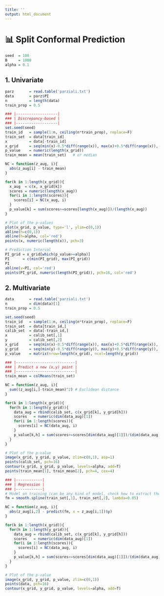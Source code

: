 ```yaml
---
title: ''
output: html_document
---
```


# 📊 **Split Conformal Prediction**

```r
seed  = 100
B     = 1000
alpha = 0.1
```

## **1.** Univariate
```r
parz       = read.table('parziali.txt')
data       = parz$PI
n          = length(data)
train_prop = 0.5

### |-------------------|
### | Discrepancy-based |
### |-------------------|
set.seed(seed)
train_id   = sample(1:n, ceiling(n*train_prop), replace=F)
train_set  = data[train_id]
x          = data[-train_id]
x_grid     = seq(min(x)-0.5*diff(range(x)), max(x)+0.5*diff(range(x)), length.out=100)
p_value    = numeric(length(x_grid))
train_mean = mean(train_set)   # or median

NC = function(z_aug, i){
  abs(z_aug[i] - train_mean)
}

for(k in 1:length(x_grid)){
  x_aug  = c(x, x_grid[k])
  scores = numeric(length(x_aug))
  for(i in 1:length(scores)){
    scores[i] = NC(x_aug, i)
  }
  p_value[k] = sum(scores>=scores[length(x_aug)])/(length(x_aug))
}

# Plot of the p-values
plot(x_grid, p_value, type='l', ylim=c(0,1))
abline(h=c(0,1))
abline(h=alpha, col='red')
points(x, numeric(length(x)), pch=3)

# Prediction Interval
PI_grid = x_grid[which(p_value>=alpha)]
PI      = c(min(PI_grid), max(PI_grid))
PI
abline(v=PI, col='red')
points(PI_grid, numeric(length(PI_grid)), pch=16, col='red')
```

## **2.** Multivariate
```r
data       = read.table('parziali.txt')
n          = dim(data)[1]
train_prop = 0.5

set.seed(seed)
train_id   = sample(1:n, ceiling(n*train_prop), replace=F)
train_set  = data[train_id,]
calib_set  = data[-train_id,]
x          = calib_set[,1]
y          = calib_set[,2]
x_grid     = seq(min(x)-0.5*diff(range(x)), max(x)+0.5*diff(range(x)), length.out=20)
y_grid     = seq(min(y)-0.5*diff(range(y)), max(y)+0.5*diff(range(y)), length.out=20)
p_value    = matrix(nrow=length(x_grid), ncol=length(y_grid))

### |---------------------------|
### | Predict a new (x,y) point |
### |---------------------------|
train_mean = colMeans(train_set)

NC = function(z_aug, i){
  sum((z_aug[i,]-train_mean)^2) # Euclidean distance
}

for(k in 1:length(x_grid)){
  for(h in 1:length(y_grid)){
    data_aug = rbind(calib_set, c(x_grid[k], y_grid[h]))
    scores   = numeric(dim(data_aug)[1])
    for(i in 1:length(scores)){
      scores[i] = NC(data_aug, i)
    }
    p_value[k,h] = sum(scores>=scores[dim(data_aug)[1]])/(dim(data_aug)[1])
  }
}

# Plot of the p-value
image(x_grid, y_grid, p_value, zlim=c(0,1), asp=1)
points(calib_set, pch=16)
contour(x_grid, y_grid, p_value, levels=alpha, add=T)
points(train_mean[1], train_mean[2], pch=4, cex=4)

### |------------|
### | Regression |
### |------------|
# Model on training (can be any kind of model, check how to extract the prediction!)
fm = smooth.spline(train_set[,1], train_set[,2], lambda=0.05)

NC = function(z_aug, i){
  abs(z_aug[i,2] - predict(fm, x = z_aug[i,1])$y)
}

for(k in 1:length(x_grid)){
  for(h in 1:length(y_grid)){
    data_aug = rbind(calib_set, c(x_grid[k], y_grid[h]))
    scores   = numeric(dim(data_aug)[1])
    for(i in 1:length(scores)){
      scores[i] = NC(data_aug, i)
    }
    p_value[k,h] = sum(scores>=scores[dim(data_aug)[1]])/(dim(data_aug)[1])
  }
}

# Plot of the p-value
image(x_grid, y_grid, p_value, zlim=c(0,1))
points(data, pch=16)
contour(x_grid, y_grid, p_value, levels=alpha, add=T)
```

